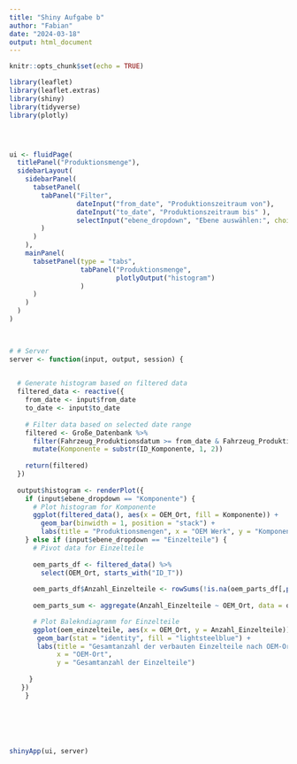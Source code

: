 ```yaml
---
title: "Shiny Aufgabe b"
author: "Fabian"
date: "2024-03-18"
output: html_document
---
```


```r
knitr::opts_chunk$set(echo = TRUE)
```

```r
library(leaflet)
library(leaflet.extras)
library(shiny)
library(tidyverse)
library(plotly)




ui <- fluidPage(
  titlePanel("Produktionsmenge"),
  sidebarLayout(
    sidebarPanel(
      tabsetPanel(
        tabPanel("Filter",
                 dateInput("from_date", "Produktionszeitraum von"),
                 dateInput("to_date", "Produktionszeitraum bis" ),
                 selectInput("ebene_dropdown", "Ebene auswählen:", choices = c("Komponente", "Einzelteile"))
        )
      )
    ),
    mainPanel(
      tabsetPanel(type = "tabs",
                  tabPanel("Produktionsmenge", 
                           plotlyOutput("histogram")
                  )
      )
    )
  )
)

  

# # Server
server <- function(input, output, session) {

  
  # Generate histogram based on filtered data
  filtered_data <- reactive({
    from_date <- input$from_date
    to_date <- input$to_date
    
    # Filter data based on selected date range
    filtered <- Große_Datenbank %>%
      filter(Fahrzeug_Produktionsdatum >= from_date & Fahrzeug_Produktionsdatum <= to_date) %>%
      mutate(Komponente = substr(ID_Komponente, 1, 2))
    
    return(filtered)
  })
  
  output$histogram <- renderPlot({
    if (input$ebene_dropdown == "Komponente") {
      # Plot histogram for Komponente
      ggplot(filtered_data(), aes(x = OEM_Ort, fill = Komponente)) +
        geom_bar(binwidth = 1, position = "stack") +
        labs(title = "Produktionsmengen", x = "OEM Werk", y = "Komponentenmengen")
    } else if (input$ebene_dropdown == "Einzelteile") {
      # Pivot data for Einzelteile
      
      oem_parts_df <- filtered_data() %>%
        select(OEM_Ort, starts_with("ID_T"))
      
      oem_parts_df$Anzahl_Einzelteile <- rowSums(!is.na(oem_parts_df[,paste0("ID_T",30:40)]))
      
      oem_parts_sum <- aggregate(Anzahl_Einzelteile ~ OEM_Ort, data = oem_parts_df, FUN = sum)

      # Plot Balekndiagramm for Einzelteile
      ggplot(oem_einzelteile, aes(x = OEM_Ort, y = Anzahl_Einzelteile)) +
       geom_bar(stat = "identity", fill = "lightsteelblue") +
       labs(title = "Gesamtanzahl der verbauten Einzelteile nach OEM-Ort",
            x = "OEM-Ort",
            y = "Gesamtanzahl der Einzelteile")
      
     }
   })
    }
    





shinyApp(ui, server)

```

